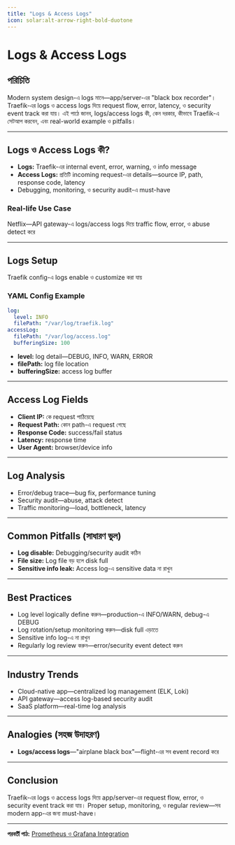```yaml
---
title: "Logs & Access Logs"
icon: solar:alt-arrow-right-bold-duotone
---
```


# Logs & Access Logs

## পরিচিতি

Modern system design-এ logs মানে—app/server-এর "black box recorder"। Traefik-এর logs ও access logs দিয়ে request flow, error, latency, ও security event track করা যায়। এই পাঠে জানব, logs/access logs কী, কেন দরকার, কীভাবে Traefik-এ সেটআপ করবেন, এবং real-world example ও pitfalls।

---

## Logs ও Access Logs কী?

- **Logs:** Traefik-এর internal event, error, warning, ও info message
- **Access Logs:** প্রতিটি incoming request-এর details—source IP, path, response code, latency
- Debugging, monitoring, ও security audit-এ must-have

### Real-life Use Case
Netflix—API gateway-এ logs/access logs দিয়ে traffic flow, error, ও abuse detect করে

---

## Logs Setup

Traefik config-এ logs enable ও customize করা যায়

### YAML Config Example

```yaml
log:
  level: INFO
  filePath: "/var/log/traefik.log"
accessLog:
  filePath: "/var/log/access.log"
  bufferingSize: 100
```

- **level:** log detail—DEBUG, INFO, WARN, ERROR
- **filePath:** log file location
- **bufferingSize:** access log buffer

---

## Access Log Fields

- **Client IP:** কে request পাঠিয়েছে
- **Request Path:** কোন path-এ request গেছে
- **Response Code:** success/fail status
- **Latency:** response time
- **User Agent:** browser/device info

---

## Log Analysis

- Error/debug trace—bug fix, performance tuning
- Security audit—abuse, attack detect
- Traffic monitoring—load, bottleneck, latency

---

## Common Pitfalls (সাধারণ ভুল)

- **Log disable:** Debugging/security audit কঠিন
- **File size:** Log file বড় হলে disk full
- **Sensitive info leak:** Access log-এ sensitive data না রাখুন

---

## Best Practices

- Log level logically define করুন—production-এ INFO/WARN, debug-এ DEBUG
- Log rotation/setup monitoring করুন—disk full এড়াতে
- Sensitive info log-এ না রাখুন
- Regularly log review করুন—error/security event detect করুন

---

## Industry Trends

- Cloud-native app—centralized log management (ELK, Loki)
- API gateway—access log-based security audit
- SaaS platform—real-time log analysis

---

## Analogies (সহজ উদাহরণ)

- **Logs/access logs**—"airplane black box"—flight-এর সব event record করে

---

## Conclusion

Traefik-এর logs ও access logs দিয়ে app/server-এর request flow, error, ও security event track করা যায়। Proper setup, monitoring, ও regular review—সব modern app-এর জন্য must-have।

---

**পরবর্তী পাঠ:** [Prometheus ও Grafana Integration](/traefik/metrics-prometheus)
